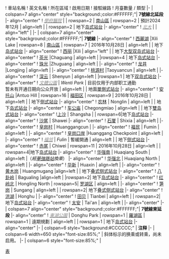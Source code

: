 {{Start box}}
! 車站名稱{{ref label|Line_4_Table|1|1↑}}
! 英文名稱
! 所在區域
! 啟用日期
! 接駁線路{{ref label|Line_4_Table|2|2↑}}
! 月臺數量 / 類型
|-
| colspan=7 align="center" style="background:{{深圳地铁色彩|7}};color:#FFFFFF;"| '''7號線北延段'''
|- align="center"
! [[學府醫院站|<span style="color:#888888;">''學府醫院''</span>]]	
|
| rowspan=2 | [[南山區 (深圳市)|南山區]]
| rowspan=2 | 預計2024年12月
| align=left |  
| rowspan=2 | 地下[[岛式站台]]
|- align="center"
! [[北大站|<span style="color:#888888;">''北大''</span>]]
|
| align="left" | 
|-
| colspan=7 align="center" style="background:{{深圳地铁色彩|7}};color:#FFFFFF;"| '''7號線'''
|- align="center"
! [[西麗湖站|西麗湖]]	
|Xili Lake 
| rowspan=8 | [[南山區 (深圳市)|南山區]]
| rowspan=7 | 2016年10月28日
| align=left |  
| 地下[[岛式站台]]
|- align="center"
! [[西丽站 (地铁)|西丽]]
|Xili
| align="left" | {{深圳地铁|5|c}}
| 地下[[岛式站台|大型双岛式站台]]
|- align="center"
! [[茶光站|茶光]]
|Chaguang 
| align=left |  
|rowspan=4 | 地下[[岛式站台]]
|- align="center"
! [[珠光站|珠光]]
|Zhuguang 
| align=left |  
|- align="center"
! [[龙井站 (深圳)|龙井]] 
|Longjing 
| align=left |     
|- align="center"
! [[桃源村站|桃源村]]
|Taoyuancun
| align=left |  
|- align="center"
! [[深云站|深云]]
| Shenyun 
| align=left |  
|rowspan=1 | 地下[[双岛式站台]]
|- align="center"
! ''[[文體公園站|<span style="color:#888888;">文體公園</span>]]''
| ''Wenti Park''
| 目前仅用于内部职工通勤<br>暂未有开通日期向公众开放
| align=left |  
| 地面[[侧式站台|單側式站台]]
|- align="center"
! [[安托山站|安托山]]
|Antuo Hill
| rowspan=16 | [[福田区]]
| rowspan=9 | 2016年10月28日
| align=left | {{深圳地铁|2|c}}
| 地下[[侧式站台]]
|- align="center"
! [[农林站|农林]]
| Nonglin 
| align=left |
| 地下[[岛式站台]]
|- align="center"
! [[車公廟站 (深圳)|车公庙]]
| Chegongmiao
| align=left |  {{深圳地鐵|1|c}} {{深圳地鐵|9|c}} {{深圳地鐵|11|c}}
| 地下[[雙岛式站台]]
|- align="center"                                           
![[上沙站|上沙]]
| Shangsha                                                 
|                                   
| rowspan=6|地下[[岛式站台]]                               
|- align="center"
! [[沙尾站|沙尾]] 
| Shawei 
|- align="center"
! [[石厦站|石厦]]                                                                                                    
| Shixia
| align=left |  {{深圳地鐵|3|c}}
|- align="center"
! [[皇岗村站|皇岗村]]
| Huanggangcun
|
|- align="center"
! [[福民站|福民]]
| Fumin
| align=left |  {{深圳地鐵|4|c}} {{深圳地铁|10|c}}
|- align="center"
! [[皇岗口岸站|皇岗口岸]] 
|Huanggang Checkpoint
| align=left |
|- align="center"
! ''[[福邻站|<span style="color:#888888;">福邻</span>]]''
| ''Fulin''
| 暫緩開通
| align=left |
| 地下[[侧式站台]]
|- align="center"
! [[赤尾站|赤尾]] 
| Chiwei
| rowspan=11 | 2016年10月28日
| align=left |
| rowspan=4|地下[[岛式站台]]    
|- align="center"
! [[华强南站|华强南]]
| Huaqiang South
| align=left |''{{深圳地铁|11|c}}''（''經[[華強路站]]換乘{{深圳地鐵|1|c}}''）
|- align="center"
! [[華強北站|华强北]] 
| Huaqiang North
| align=left |  {{深圳地鐵|2|c}}
|- align="center"
! [[华新站|华新]]
| Huaxin
| align=left |  {{深圳地鐵|3|c}}
|- align="center"
! [[黄木岗站|黄木岗]]   
| Huangmugang
|align=left | ''{{深圳地铁|14|c}}'' 
| 地下[[侧式叠式月台|叠式侧式站台]]
|- align="center"
! [[八卦岭站|八卦岭]]
| Bagualing
|align=left |  {{深圳地鐵|6|c}}
|rowspan=2| 地下[[岛式站台]]  
|- align="center"
!  [[红岭北站|红岭北]]
| Hongling North
| rowspan=5| [[罗湖区]]
| align=left |  {{深圳地鐵|9|c}}
|- align="center"
! [[笋岗站 (地铁)|笋岗]]
| Sungang
| align=left | 
| rowspan=2| 地下[[侧式叠式月台|叠式侧式站台]]
|- align="center"
! [[洪湖站|洪湖]]
| Honghu 
|
|- align="center"
! [[田贝站|田贝]]
| Tianbei
| align=left |  {{深圳地鐵|3|c}}
| rowspan=2| 地下[[岛式站台]]
|- align="center"
! [[太安站|太安]]
| Tai'an
| align=left |  {{深圳地鐵|5|c}}
|- align="center"
|-
| colspan=7 align="center" style="background:{{深圳地铁色彩|7}};color:#FFFFFF;"| '''7號線東延段'''
|- align="center"
! [[東湖公園站|<span style="color:#888888;">''東湖公園''</span>]]	
| Donghu Park
| rowspan=1 | [[羅湖區]]
| rowspan=1 | 遠期規劃
| align=left |  
| rowspan=1 | 地下[[岛式站台]]
|- align="center"
|-
| colspan=6 style="background:#CCCCCC;" | '''注释'''
|-
| colspan=6 width=650 style="font-size:85%;" | {{note label|Line_3_Table|1|1↑}}斜体标示的换乘或转乘，尚未启用。
|-
| colspan=6 style="font-size:85%;" | <div style="text-align: right;">{{Tnavbar|深圳地铁7号线车站列表|mini=1}}</div>
{{end box}}<noinclude>
[[Category:深圳地铁车站列表模板|表]]
</noinclude>